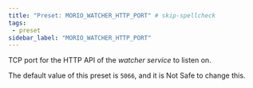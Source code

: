 ```yaml
---
title: "Preset: MORIO_WATCHER_HTTP_PORT" # skip-spellcheck
tags:
 - preset
sidebar_label: "MORIO_WATCHER_HTTP_PORT"
---
```


TCP port for the HTTP API of the _watcher service_ to listen on.

<Note>

The default value of this preset is `5066`, and it is <Label style="danger">Not Safe</Label> to change this.

</Note>
